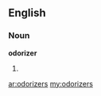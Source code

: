 ==English==

===Noun===
'''odorizer'''

# {{plural of|[[odorizer]]}}

[[ar:odorizers]]
[[my:odorizers]]